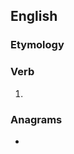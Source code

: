 ==English==

===Etymology===
{{suffix|en|face|eth}}

===Verb===
{{head|en|verb form}}

# {{en-archaic third-person singular of|face}}

===Anagrams===
* {{anagrams|en|tefach}}